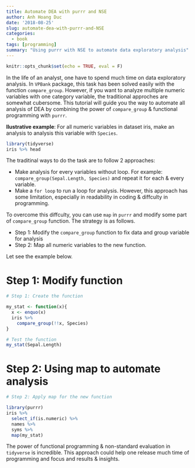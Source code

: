 ```yaml
---
title: Automate DEA with purrr and NSE
author: Anh Hoang Duc
date: '2018-08-25'
slug: automate-dea-with-purrr-and-NSE
categories:
  - book
tags: [programming]
summary: "Using purrr with NSE to automate data exploratory analysis"
---
```


```r
knitr::opts_chunk$set(echo = TRUE, eval = F)
```

In the life of an analyst, one have to spend much time on data exploratory analysis. In `VPBank` package, this task has been solved easily with the function `compare_group`. However, if you want to analyze multiple numeric variables with one category variable, the traditional approches are somewhat cubersome. This tutorial will guide you the way to automate all analysis of DEA by combining the power of `compare_group` & functional programming with `purrr`.

**Ilustrative example**: For all numeric variables in dataset iris, make an analysis to analysis this variable with `Species`.

```r
library(tidyverse)
iris %>% head
```

The traditinal ways to do the task are to follow 2 approaches:

- Make analysis for every variables without loop. For example: `compare_group(Sepal.Length, Species)` and repeat it for each & every variable.
- Make a `for loop` to run a loop for analysis. However, this approach has some limitation, especially in readability in coding & diffculty in programming.

To overcome this diffculty, you can use `map` in `purrr` and modify some part of `compare_group` function. The strategy is as follows.

- Step 1: Modify the `compare_group` function to fix data and group variable for analysis
- Step 2: Map all numeric variables to the new function.

Let see the example below.

# Step 1: Modify function

```r
# Step 1: Create the function

my_stat <- function(x){
  x <- enquo(x)
  iris %>% 
    compare_group(!!x, Species)
}

# Test the function
my_stat(Sepal.Length)
```

# Step 2: Using map to automate analysis

```r
# Step 2: Apply map for the new function

library(purrr)
iris %>% 
  select_if(is.numeric) %>% 
  names %>% 
  syms %>% 
  map(my_stat)
```

The power of functional programming & non-standard evaluation in `tidyverse` is incredible. This approach could help one release much time of programming and focus and results & insights.

